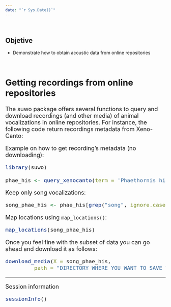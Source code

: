 ```yaml
---
date: "`r Sys.Date()`"
---
```


 

::: {.alert .alert-info}
## **Objetive** {.unnumbered .unlisted}

-   Demonstrate how to obtain acoustic data from online repositories
:::

 

<font size="4">

## Getting recordings from online repositories

The suwo package offers several functions to query and download recordings (and other media) of animal vocalizations in online repositories. For instance, the following code return recordings metadata from Xeno-Canto:

Example on how to get recording's metadata (no downloading):

```r

library(suwo)

phae_his <- query_xenocanto(term = 'Phaethornis hispidus')

```

Keep only song vocalizations:

```r

song_phae_his <- phae_his[grep("song", ignore.case = TRUE, phae_his$vocalization.type), ]

```

Map locations using `map_locations()`:

```r

map_locations(song_phae_his)

```

Once you feel fine with the subset of data you can go ahead and download it as follows:

```r

download_media(X = song_phae_his, 
         path = "DIRECTORY WHERE YOU WANT TO SAVE THE FILES")

```

------------------------------------------------------------------------

<font size="4">Session information</font>

```r

sessionInfo()

```
